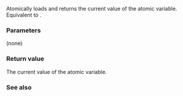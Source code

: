 {{cpp/atomic/atomic/title|operator T}}
{{cpp/atomic/atomic/navbar}}
{{dcl begin}}
{{dcl|num=1|since=c++11|
operator T() const noexcept;
}}
{{dcl|num=2|since=c++11|
operator T() const volatile noexcept;
}}
{{dcl end}}

Atomically loads and returns the current value of the atomic variable. Equivalent to {{c|load()}}.

{{rrev|since=c++20|
It is deprecated if {{c|std::atomic&lt;T&gt;::is_always_lock_free}} is {{c|false}} and overload {{v|2}} participates in overload resolution.
}}

===Parameters===
(none)

===Return value===
The current value of the atomic variable.

===See also===
{{dsc begin}}
{{dsc inc|cpp/atomic/atomic/dsc load}}
{{dsc end}}

{{langlinks|de|es|fr|it|ja|pt|ru|zh}}